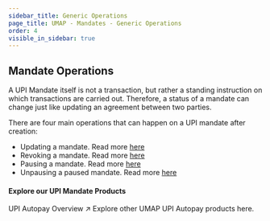 ```yaml
---
sidebar_title: Generic Operations
page_title: UMAP - Mandates - Generic Operations
order: 4
visible_in_sidebar: true
---
```


## Mandate Operations
A UPI Mandate itself is not a transaction, but rather a standing instruction on which transactions are carried out. Therefore, a status of a mandate can change just like
updating an agreement between two parties. 

There are four main operations that can happen on a UPI mandate after creation:
<ul>
    <li>Updating a mandate. Read more <a href="/payments/umap/mandates/generic/update" target="_blank">here</a></li>
    <li>Revoking a mandate. Read more <a href="/payments/umap/mandates/generic/revoke" target="_blank">here</a></li>
    <li>Pausing a mandate. Read more <a href="/payments/umap/mandates/generic/pause" target="_blank">here</a></li>
    <li>Unpausing a paused mandate. Read more <a href="/payments/umap/mandates/generic/unpause" target="_blank">here</a></li>
</ul>

#### Explore our UPI Mandate Products

<Card padding="small" shape="rounded">
    <Link href="/payments/umap/mandates">
        <Element as="div">
            <Text size="large" weight="600" textColor="blue-90">
                UPI Autopay Overview ↗
            </Text>
            <Text weight="400">Explore other UMAP UPI Autopay products here.</Text>
        </Element>
    </Link>
</Card>

